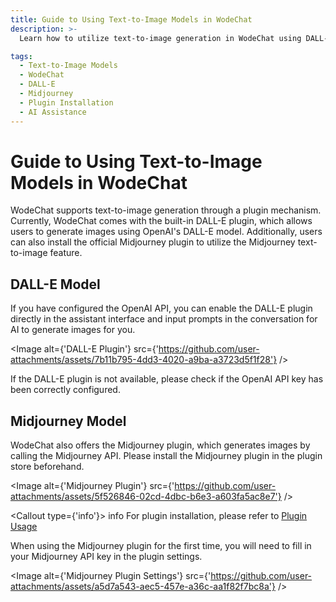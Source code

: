 ```yaml
---
title: Guide to Using Text-to-Image Models in WodeChat
description: >-
  Learn how to utilize text-to-image generation in WodeChat using DALL-E and Midjourney plugins. Generate images seamlessly with AI assistance.

tags:
  - Text-to-Image Models
  - WodeChat
  - DALL-E
  - Midjourney
  - Plugin Installation
  - AI Assistance
---
```


# Guide to Using Text-to-Image Models in WodeChat

WodeChat supports text-to-image generation through a plugin mechanism. Currently, WodeChat comes with the built-in DALL-E plugin, which allows users to generate images using OpenAI's DALL-E model. Additionally, users can also install the official Midjourney plugin to utilize the Midjourney text-to-image feature.

## DALL-E Model

If you have configured the OpenAI API, you can enable the DALL-E plugin directly in the assistant interface and input prompts in the conversation for AI to generate images for you.

<Image alt={'DALL-E Plugin'} src={'https://github.com/user-attachments/assets/7b11b795-4dd3-4020-a9ba-a3723d5f1f28'} />

If the DALL-E plugin is not available, please check if the OpenAI API key has been correctly configured.

## Midjourney Model

WodeChat also offers the Midjourney plugin, which generates images by calling the Midjourney API. Please install the Midjourney plugin in the plugin store beforehand.

<Image alt={'Midjourney Plugin'} src={'https://github.com/user-attachments/assets/5f526846-02cd-4dbc-b6e3-a603fa5ac8e7'} />

<Callout type={'info'}>
  info For plugin installation, please refer to [Plugin Usage](/docs/usage/plugins/basic-usage)
</Callout>

When using the Midjourney plugin for the first time, you will need to fill in your Midjourney API key in the plugin settings.

<Image alt={'Midjourney Plugin Settings'} src={'https://github.com/user-attachments/assets/a5d7a543-aec5-457e-a36c-aa1f82f7bc8a'} />
